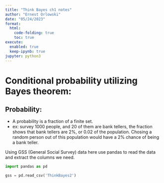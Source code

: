 ```yaml
---
title: "Think Bayes ch1 notes"
author: "Ernest Orlowski"
date: "05/24/2023"
format:
  html:
    code-folding: true
	toc: true
execute:
  enabled: true
  keep-ipynb: true
jupyter: python3
---
```

# Conditional probability utilizing Bayes theorem:
## Probability:
- A probability is a fraction of a finite set.
- ex: survey 1000 people, and 20 of them are bank tellers, the fraction shows that bank tellers are 2%, or 0.02 of the population. Chosing a random person out of this population would have a 2% chance of being a bank teller.

Using GSS (General Social Survey) data here use pandas to read the data and extract the columns we need.

```python
import pandas as pd

gss = pd.read_csv('ThinkBayes2')
```